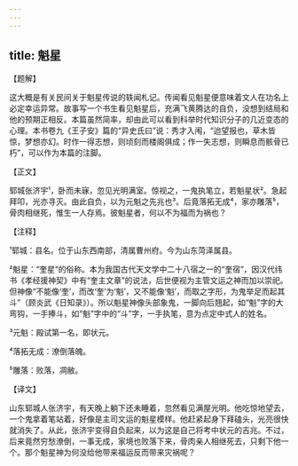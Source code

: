 ```yaml
---
---
---
```

title: 魁星
---




【题解】


这大概是有关民间关于魁星传说的轶闻札记。传闻看见魁星便意味着文人在功名上必定幸运异常。故事写一个书生看见魁星后，充满飞黄腾达的自负，没想到结局和他的预期正相反。本篇虽然简率，却由此可以看到科举时代知识分子的几近变态的心理。本书卷九《王子安》篇的“异史氏曰”说：秀才入闱，“迨望报也，草木皆惊，梦想亦幻。时作一得志想，则顷刻而楼阁俱成；作一失志想，则瞬息而骸骨已朽”，可以作为本篇的注脚。


【正文】

郓城张济宇¹，卧而未寐，忽见光明满室。惊视之，一鬼执笔立，若魁星状²。急起拜叩，光亦寻灭。由此自负，以为元魁之先兆也³。后竟落拓无成⁴，家亦雕落⁵，骨肉相继死，惟生一人存焉。彼魁星者，何以不为福而为祸也？

【注释】


¹郓城：县名。位于山东西南部，清属曹州府。今为山东菏泽属县。

²魁星：“奎星“的俗称。本为我国古代天文学中二十八宿之一的“奎宿”，因汉代纬书《孝经援神契》中有“奎主文章”的说法，后世便视为主管文运之神而加以崇祀。但神像“不能像‘奎’，而改‘奎’为‘魁’，又不能像‘魁’，而取之字形，为鬼举足而起其斗”（顾炎武《日知录》）。所以魁星神像头部象鬼，一脚向后翘起，如“魁”字的大弯钩，一手捧斗，如“魁”字中的“斗”字，一手执笔，意为点定中式人的姓名。

³元魁：殿试第一名，即状元。

⁴落拓无成：潦倒落魄。

⁵雕落：败落，凋敝。





【译文】


山东郓城人张济宇，有天晚上躺下还未睡着，忽然看见满屋光明。他吃惊地望去，一个鬼拿着笔站着，好像是主司文运的魁星模样。他赶紧起身下拜磕头，光亮很快就消失了。从此，张济宇变得自负起来，以为这是自己将考中状元的吉兆。不过，后来竟然穷愁潦倒，一事无成，家境也败落下来，骨肉亲人相继死去，只剩下他一个。那个魁星神为何没给他带来福运反而带来灾祸呢？